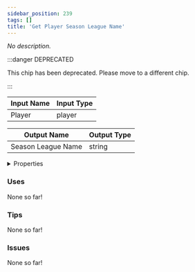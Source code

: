 ```yaml
---
sidebar_position: 239
tags: []
title: 'Get Player Season League Name'
---
```


*No description.*

:::danger DEPRECATED

This chip has been deprecated. Please move to a different chip.

:::




<EsbSvg />

| Input Name | Input Type |
|-----------|-----------|
| Player | player |

| Output Name | Output Type |
|-----------|-----------|
| Season League Name | string |


<details>
  <summary>Properties</summary>
  <div>
    <div>
    <table>
      <thead>
        <tr>
          <th>Is beta required?</th>
          <th>❌</th>
        </tr>
        <tr>
          <th>Is this chip a trolling risk?</th>
          <th>❌</th>
        </tr>
        <tr>
          <th>Is this chip a role assignment risk?</th>
          <th>❌</th>
        </tr>
        <tr>
          <th>Chip UUID</th>
          <th>288083ac-338d-410f-9395-fbd7c6e41207</th>
        </tr>
      </thead>
    </table>
    </div>
  </div>
</details>

### Uses

None so far!

### Tips

None so far!

### Issues

None so far!